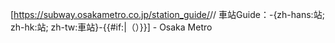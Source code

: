 [https://subway.osakametro.co.jp/station_guide/{{uc:{{padleft:|1|{{{1}}}}}}}/{{lc:{{{1}}}}}/ 車站Guide：{{{2}}}-{zh-hans:站; zh-hk:站; zh-tw:車站}-{{#if:{{{3|}}}|（{{{3}}}）}}] - Osaka Metro